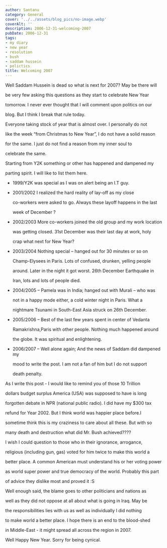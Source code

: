 ```yaml
---
author: Santanu
category: General
cover: '../../assets/blog_pics/no-image.webp'
coverAlt: ''
description: 2006-12-31-welcoming-2007
pubDate: 2006-12-31
tags:
- my diary
- new year
- resolution
- bush
- saddam hussein
- polictics
title: Welcoming 2007
---
```


Well Saddam Hussein is dead so what is next for 2007? May be there will

be very few asking this questions as they start to celebrate New Year

tomorrow. I never ever thought that I will comment upon politics on our

blog. But I think I break that rule today.



Everyone taking stock of year that is almost over. I personally do not

like the week “from Christmas to New Year”, I do not have a solid reason

for the same. I just do not find a reason from my inner soul to

celebrate the same.



Starting from Y2K something or other has happened and dampened my

parting spirit. I will like to list them here.



-   1999/Y2K was special as I was on alert being an I.T guy.

-   2001/2002 I realized the hard reality of lay-off as my close

    co-workers were asked to go. Always these layoff happens in the last

    week of December ?

-   2002/2003 More co-workers joined the old group and my work location

    was getting closed. 31st December was their last day at work, holy

    crap what next for New Year?

-   2003/2004 Nothing special – hanged out for 30 minutes or so on

    Champ-Elysees in Paris. Lots of confused, drunken, yelling people

    around. Later in the night it got worst. 26th December Earthquake in

    Iran, lots and lots of people died.

-   2004/2005 – Pamela was in India; hanged out with Murali – who was

    not in a happy mode either, a cold winter night in Paris. What a

    nightmare Tsunami in South-East Asia struck on 26th December.

-   2005/2006 – Best of the last few years spent in center of Vedanta

    Ramakrishna,Paris with other people. Nothing much happened around

    the globe. It was spiritual and enlightening.

-   2006/2007 – Well alone again; And the news of Saddam did dampened my

    mood to write the post. I am not a fan of him but I do not support

    death penalty.



As I write this post - I would like to remind you of those 10 Trillion

dollars budget surplus America (USA) was supposed to have is long

forgotten debate in NPR (national public radio). I did have my $300 tax

refund for Year 2002. But I think world was happier place before.I

sometime think this is my craziness to care about all these. But with so

many death and destruction what did Mr. Bush achieved????



I wish I could question to those who in their ignorance, arrogance,

religious (including gun, gas) voted for him twice to make this world a

better place. A common American must understand his or her voting power

as world super power and true democracy of the world. Probably this part

of advice they dislike most and proved it :S



Well enough said, the blame goes to other politicians and nations as

well as they did not oppose at all about what is going in Iraq. May be

the responsibilities lies with us as well as individually I did nothing

to make world a better place. I hope there is an end to the blood-shed

in Middle-East - it might spread all across the region in 2007.



Well Happy New Year. Sorry for being cynical.